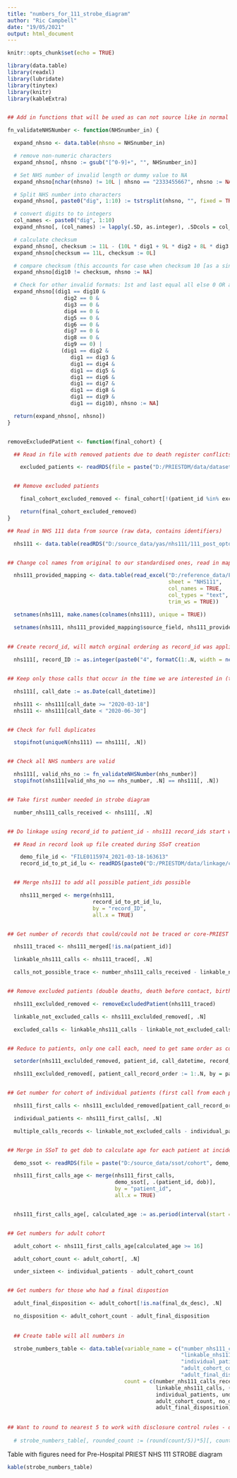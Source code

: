 ```yaml
---
title: "numbers_for_111_strobe_diagram"
author: "Ric Campbell"
date: "19/05/2021"
output: html_document
---
```


```r
knitr::opts_chunk$set(echo = TRUE)

library(data.table)
library(readxl)
library(lubridate)
library(tinytex)
library(knitr)
library(kableExtra)


## Add in functions that will be used as can not source like in normal scripts (could if function scripts were packages)

fn_validateNHSNumber <- function(NHSnumber_in) {

  expand_nhsno <- data.table(nhsno = NHSnumber_in)

  # remove non-numeric characters
  expand_nhsno[, nhsno := gsub("[^0-9]+", "", NHSnumber_in)]

  # Set NHS number of invalid length or dummy value to NA
  expand_nhsno[nchar(nhsno) != 10L | nhsno == "2333455667", nhsno := NA]

  # Split NHS number into characters
  expand_nhsno[, paste0("dig", 1:10) := tstrsplit(nhsno, "", fixed = TRUE)]

  # convert digits to to integers
  col_names <- paste0("dig", 1:10)
  expand_nhsno[, (col_names) := lapply(.SD, as.integer), .SDcols = col_names]

  # calculate checksum
  expand_nhsno[, checksum := 11L - (10L * dig1 + 9L * dig2 + 8L * dig3 + 7L * dig4 + 6L * dig5 + 5L * dig6 + 4L * dig7 + 3L * dig8 + 2L * dig9) %% 11L]
  expand_nhsno[checksum == 11L, checksum := 0L]

  # compare checksum (this accounts for case when checksum 10 [as a single digit cannot be 10!])
  expand_nhsno[dig10 != checksum, nhsno := NA]

  # Check for other invalid formats: 1st and last equal all else 0 OR all equal
  expand_nhsno[(dig1 == dig10 &
                  dig2 == 0 &
                  dig3 == 0 &
                  dig4 == 0 &
                  dig5 == 0 &
                  dig6 == 0 &
                  dig7 == 0 &
                  dig8 == 0 &
                  dig9 == 0) |
                 (dig1 == dig2 &
                    dig1 == dig3 &
                    dig1 == dig4 &
                    dig1 == dig5 &
                    dig1 == dig6 &
                    dig1 == dig7 &
                    dig1 == dig8 &
                    dig1 == dig9 &
                    dig1 == dig10), nhsno := NA]

  return(expand_nhsno[, nhsno])
}


removeExcludedPatient <- function(final_cohort) {

  ## Read in file with removed patients due to death register conflicts

    excluded_patients <- readRDS(file = paste("D:/PRIESTDM/data/datasets/cohort", demo_file_id, "excluded_patient_ids.rds", sep = "_"))


  ## Remove excluded patients

    final_cohort_excluded_removed <- final_cohort[!(patient_id %in% excluded_patients)]

    return(final_cohort_excluded_removed)
}

```

```r
## Read in NHS 111 data from source (raw data, contains identifiers)

  nhs111 <- data.table(readRDS("D:/source_data/yas/nhs111/111_post_optout_final.rds"))


## Change col names from original to our standardised ones, read in mapping first

  nhs111_provided_mapping <- data.table(read_excel("D:/reference_data/Field Mapping and Standardisation.xlsx",
                                                   sheet = "NHS111",
                                                   col_names = TRUE,
                                                   col_types = "text",
                                                   trim_ws = TRUE))

  setnames(nhs111, make.names(colnames(nhs111), unique = TRUE))

  setnames(nhs111, nhs111_provided_mapping$source_field, nhs111_provided_mapping$destination_field)
  
    
## Create record_id, will match orginal ordering as record_id was applied to data in state it was read in

  nhs111[, record_ID := as.integer(paste0("4", formatC(1:.N, width = nchar(nrow(nhs111)), format = "d", flag = "0")))]


## Keep only those calls that occur in the time we are interested in (this should be all of them), change to just date so time element doesn't make <> look strange

  nhs111[, call_date := as.Date(call_datetime)]

  nhs111 <- nhs111[call_date >= "2020-03-18"]
  nhs111 <- nhs111[call_date < "2020-06-30"]


## Check for full duplicates

  stopifnot(uniqueN(nhs111) == nhs111[, .N])


## Check all NHS numbers are valid

  nhs111[, valid_nhs_no := fn_validateNHSNumber(nhs_number)]
  stopifnot(nhs111[valid_nhs_no == nhs_number, .N] == nhs111[, .N])


## Take first number needed in strobe diagram

  number_nhs111_calls_received <- nhs111[, .N]


## Do linkage using record_id to patient_id - nhs111 record_ids start with '4'

  ## Read in record look up file created during SSoT creation

    demo_file_id <- "FILE0115974_2021-03-18-163613"
    record_id_to_pt_id_lu <- readRDS(paste0("D:/PRIESTDM/data/linkage/cohort_", demo_file_id, "_record_id_to_pt_id_lu.rds"))


  ## Merge nhs111 to add all possible patient_ids possible

    nhs111_merged <- merge(nhs111,
                           record_id_to_pt_id_lu,
                           by = "record_ID",
                           all.x = TRUE)


## Get number of records that could/could not be traced or core-PRIEST withdrawn (B01 line 25)

  nhs111_traced <- nhs111_merged[!is.na(patient_id)]

  linkable_nhs111_calls <- nhs111_traced[, .N]

  calls_not_possible_trace <- number_nhs111_calls_received - linkable_nhs111_calls


## Remove excluded patients (double deaths, death before contact, birth after contact)

  nhs111_exclulded_removed <- removeExcludedPatient(nhs111_traced)

  linkable_not_excluded_calls <- nhs111_exclulded_removed[, .N]

  excluded_calls <- linkable_nhs111_calls - linkable_not_excluded_calls


## Reduce to patients, only one call each, need to get same order as cohort as will change if there was a triage dispostion

  setorder(nhs111_exclulded_removed, patient_id, call_datetime, record_ID, na.last = TRUE)

  nhs111_exclulded_removed[, patient_call_record_order := 1:.N, by = patient_id]


## Get number for cohort of individual patients (first call from each patient)

  nhs111_first_calls <- nhs111_exclulded_removed[patient_call_record_order == 1]

  individual_patients <- nhs111_first_calls[, .N]

  multiple_calls_records <- linkable_not_excluded_calls - individual_patients


## Merge in SSoT to get dob to calculate age for each patient at incident date

  demo_ssot <- readRDS(file = paste("D:/source_data/ssot/cohort", demo_file_id, "demo_ssot.rds", sep = "_"))

  nhs111_first_calls_age <- merge(nhs111_first_calls,
                                  demo_ssot[, .(patient_id, dob)],
                                  by = "patient_id",
                                  all.x = TRUE)


  nhs111_first_calls_age[, calculated_age := as.period(interval(start = dob, end = call_date))$year]


## Get numbers for adult cohort

  adult_cohort <- nhs111_first_calls_age[calculated_age >= 16]

  adult_cohort_count <- adult_cohort[, .N]

  under_sixteen <- individual_patients - adult_cohort_count


## Get numbers for those who had a final dispostion

  adult_final_disposition <- adult_cohort[!is.na(final_dx_desc), .N]

  no_disposition <- adult_cohort_count - adult_final_disposition
  
  
  ## Create table will all numbers in

  strobe_numbers_table <- data.table(variable_name = c("number_nhs111_calls_received", "calls_not_possible_trace",
                                                       "linkable_nhs111_calls","multiple_or_excluded_calls_records",
                                                       "individual_patients_excluded_removed", "under_sixteen",
                                                       "adult_cohort_count", "no_disposition",
                                                       "adult_final_disposition"),
                                     count = c(number_nhs111_calls_received, calls_not_possible_trace,
                                               linkable_nhs111_calls, (excluded_calls + multiple_calls_records),
                                               individual_patients, under_sixteen,
                                               adult_cohort_count, no_disposition,
                                               adult_final_disposition))
  
  
## Want to round to nearest 5 to work with disclosure control rules - don't have to do this
  
  # strobe_numbers_table[, rounded_count := (round(count/5))*5][, count := NULL]

```

Table with figures need for Pre-Hospital PRIEST NHS 111 STROBE diagram

```r

kable(strobe_numbers_table)

```
